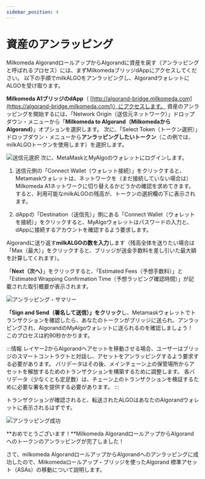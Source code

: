```yaml
---
sidebar_position: 4
---
```



# 資産のアンラッピング

Milkomeda AlgorandロールアップからAlgorandに資産を戻す（アンラッピングと呼ばれるプロセス）には、まずMilkomedaブリッジdAppにアクセスしてください。 以下の手順でmilkALGOをアンラッピングし、AlgorandウォレットにALGOを受け取ります。

**Milkomeda A1ブリッジのdApp**（ [http://algorand-bridge.milkomeda.com](https://algorand-bridge.milkomeda.com/)）にアクセスします。 資産のアンラッピングを開始するには、「Network Origin（送信元ネットワーク）」ドロップダウン・メニューから「**Milkomeda to Algorand（MilkomedaからAlgorand）**」オプションを選択します。 次に、「Select Token（トークン選択）」ドロップダウン・メニューから**アンラッピングしたいトークン**（この例では、milkALGOトークンを使用します）を選択します。

<img src={dappselectorigirollup} className="img-full" alt="送信元選択" />
次に、MetaMaskとMyAlgoのウォレットにログインします。

1.  送信元側の「Connect Wallet（ウォレット接続）」をクリックすると、Metamaskウォレットは、ネットワークを（まだ接続していない場合は）Milkomeda A1ネットワークに切り替えるかどうかの確認を求めてきます。 すると、利用可能なmilkALGOの残高が、トークンの選択欄の下に表示されます。

2.  dAppの「Destination（送信先）」側にある「Connect Wallet（ウォレットを接続）」をクリックすると、MyAlgoウォレットはパスワードの入力と、dAppに接続するアカウントを確認するよう要求します。

Algorandに送り返す**milkALGOの数を入力**します（残高全体を送りたい場合は「Max（最大）」をクリックすると、ブリッジが送金手数料を差し引いた最大額を計算してくれます）。

「**Next（次へ）**」をクリックすると、「Estimated Fees（予想手数料）」と「Estimated Wrapping Confirmation Time（予想ラッピング確認時間）」が記載された取引概要が表示されます。

<img src={unwrappingsummary} className="img-full" alt="アンラッピング・サマリー" />

**「Sign and Send（署名して送信）」をクリック**し、Metamaskウォレットでトランザクションを確認したら、あなたのトークンがブリッジに送られ、アンラッピングされ、AlgorandのMyAlgoウォレットに送られるのを確認しましょう！ このプロセスは約90秒かかります。

:::情報 
レイヤー2からAlgorandへアセットを移動させる場合、ユーザーはブリッジのスマートコントラクトと対話し、アセットをアンラッピングするよう要求する必要があります。 バリデータはその後、メインチェーン上の保管場所からアセットを解放するためのトランザクションを構築するために調整します。 各バリデータ（少なくとも定足数）は、チェーン上のトランザクションを検証するために必要な署名を提供する必要があります。
:::

トランザクションが確認されると、転送されたALGOはあなたのAlgorandウォレットに表示されるはずです。

<img src={unwrappingsuccess} className="img-full" alt="アンラッピング成功" />

**おめでとうございます！**Milkomeda AlgorandロールアップからAlgorandへのトークンのアンラッピングが完了しました！

さて、milkomeda AlgorandロールアップからAlgorandへのアンラッピングに成功したので、Milkomedaロールアップ・ブリッジを使ったAlgorand 標準アセット（ASAs）の移動について説明します。
